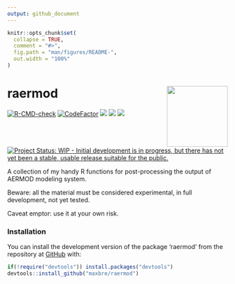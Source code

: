 ```yaml
---
output: github_document
---
```


<!-- README.md is generated from README.Rmd. Please edit that file -->

```r
knitr::opts_chunk$set(
  collapse = TRUE,
  comment = "#>",
  fig.path = "man/figures/README-",
  out.width = "100%"
)
```

# raermod <img src="man/figures/logo.png" align="right" height="139" />

<!-- badges: start -->
[![R-CMD-check](https://github.com/maxbre/raermod/actions/workflows/R-CMD-check.yaml/badge.svg)](https://github.com/maxbre/raermod/actions/workflows/R-CMD-check.yaml)
[![CodeFactor](https://www.codefactor.io/repository/github/maxbre/raermod/badge)](https://www.codefactor.io/repository/github/maxbre/raermod)
[![](https://img.shields.io/badge/devel%20version-0.0.1-blue.svg)](https://github.com/maxbre/raermod)
[![](https://img.shields.io/badge/lifecycle-experimental-orange.svg)](https://lifecycle.r-lib.org/articles/stages.html#experimental)
[![](https://img.shields.io/github/languages/code-size/maxbre/raermod.svg)](https://github.com/maxbre/raermod)
[![Project Status: WIP - Initial development is in progress, but there has not yet been a stable, usable release suitable for the public.](https://www.repostatus.org/badges/latest/wip.svg)](https://www.repostatus.org/#wip)
<!-- badges: end -->


A collection of my handy R functions for post-processing the output of AERMOD modeling system.

Beware: all the material must be considered experimental, in full development, not yet tested.

Caveat emptor: use it at your own risk.

### Installation

You can install the development version of the package 'raermod' from the repository at [GitHub](https://github.com/maxbre/raermod/) with:

``` r
if(!require("devtools")) install.packages("devtools")
devtools::install_github("maxbre/raermod")
```
